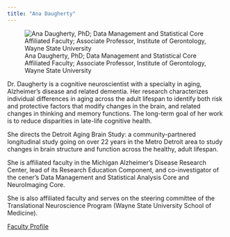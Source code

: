 ```yaml
---
title: "Ana Daugherty"
---
```

::: {.grid}

::: {.g-col-6}
![Ana Daugherty, PhD; Data Management and Statistical Core Affiliated Faculty; Associate Professor, Institute of Gerontology, Wayne State University](../images/daugherty_ana.jpg)
:::

::: {.g-col-6}
Dr. Daugherty is a cognitive neuroscientist with a specialty in aging, Alzheimer's disease and related dementia. Her research characterizes individual differences in aging across the adult lifespan to identify both risk and protective factors that modify changes in the brain, and related changes in thinking and memory functions. The long-term goal of her work is to reduce disparities in late-life cognitive health.

She directs the Detroit Aging Brain Study: a community-partnered longitudinal study going on over 22 years in the Metro Detroit area to study changes in brain structure and function across the healthy, adult lifespan.

She is affiliated faculty in the Michigan Alzheimer's Disease Research Center, lead of its Research Education Component, and co-investigator of the cener's Data Management and Statistical Analysis Core and NeuroImaging Core.

She is also affiliated faculty and serves on the steering committee of the Translational Neuroscience Program (Wayne State University School of Medicine).

[Faculty Profile](https://wayne.edu/people/dy6149)      
:::
:::